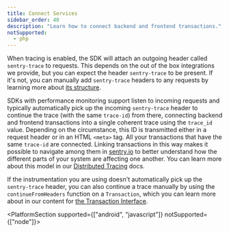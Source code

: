 ```yaml
---
title: Connect Services
sidebar_order: 40
description: "Learn how to connect backend and frontend transactions."
notSupported:
  - php
---
```


When tracing is enabled, the SDK will attach an outgoing header called `sentry-trace` to requests. This depends on the out of the box integrations we provide, but you can expect the header `sentry-trace` to be present. If it's not, you can manually add `sentry-trace` headers to any requests by learning more about [its structure](https://develop.sentry.dev/sdk/performance/#header-sentry-trace).

SDKs with performance monitoring support listen to incoming requests and typically automatically pick up the incoming `sentry-trace` header to continue the trace (with the same `trace-id`) from there, connecting backend and frontend transactions into a single coherent trace using the `trace_id` value. Depending on the circumstance, this ID is transmitted either in a request header or in an HTML `<meta>` tag. All your transactions that have the same `trace-id` are connected. Linking transactions in this way makes it possible to navigate among them in [sentry.io](https://sentry.io) to better understand how the different parts of your system are affecting one another. You can learn more about this model in our [Distributed Tracing](/product/sentry-basics/tracing/distributed-tracing/) docs.

If the instrumentation you are using doesn't automatically pick up the `sentry-trace` header, you can also continue a trace manually by using the `continueFromHeaders` function on a `Transaction`, which you can learn more about in our content for [the Transaction Interface](https://develop.sentry.dev/sdk/performance/#new-span-and-transaction-classes).

<PlatformSection supported={["android", "javascript"]} notSupported={["node"]}>

<PlatformContent includePath="performance/connect-services" />

</PlatformSection>
